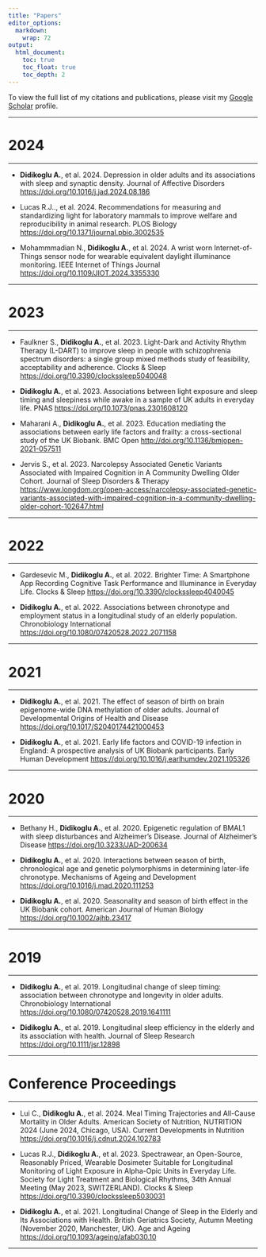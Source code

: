 ```yaml
---
title: "Papers"
editor_options: 
  markdown: 
    wrap: 72
output: 
  html_document:
    toc: true
    toc_float: true
    toc_depth: 2
---
```


```{=html}
<script type='text/javascript' src='https://d1bxh8uas1mnw7.cloudfront.net/assets/embed.js'></script>
```

To view the full list of my citations and publications, please visit my
[Google
Scholar](https://scholar.google.com.tr/citations?user=q4pq0fIAAAAJ&hl=tr)
profile. <br>

<hr>

# 2024

<hr>

-   **Didikoglu A.**, et al. 2024. Depression in older adults and its
    associations with sleep and synaptic density. Journal of Affective
    Disorders <https://doi.org/10.1016/j.jad.2024.08.186>

::: {.altmetric-embed data-badge-type="medium-donut" data-badge-details="right" data-doi="10.1016/j.jad.2024.08.186"}
:::

-   Lucas R.J.., et al. 2024. Recommendations for measuring and
    standardizing light for laboratory mammals to improve welfare and
    reproducibility in animal research. PLOS Biology
    <https://doi.org/10.1371/journal.pbio.3002535>

::: {.altmetric-embed data-badge-type="medium-donut" data-badge-details="right" data-doi="10.1371/journal.pbio.3002535"}
:::

-   Mohammmadian N., **Didikoglu A.**, et al. 2024. A wrist worn
    Internet-of-Things sensor node for wearable equivalent daylight
    illuminance monitoring. IEEE Internet of Things Journal
    <https://doi.org/10.1109/JIOT.2024.3355330>

::: {.altmetric-embed data-badge-type="medium-donut" data-badge-details="right" data-doi="10.1109/JIOT.2024.3355330"}
:::

<hr>

# 2023

<hr>

-   Faulkner S., **Didikoglu A.**, et al. 2023. Light-Dark and Activity
    Rhythm Therapy (L-DART) to improve sleep in people with
    schizophrenia spectrum disorders: a single group mixed methods study
    of feasibility, acceptability and adherence. Clocks & Sleep
    <https://doi.org/10.3390/clockssleep5040048>

::: {.altmetric-embed data-badge-type="medium-donut" data-badge-details="right" data-doi="10.3390/clockssleep5040048"}
:::

-   **Didikoglu A.**, et al. 2023. Associations between light exposure
    and sleep timing and sleepiness while awake in a sample of UK adults
    in everyday life. PNAS <https://doi.org/10.1073/pnas.2301608120>

::: {.altmetric-embed data-badge-type="medium-donut" data-badge-details="right" data-doi="10.1073/pnas.2301608120"}
:::

-   Maharani A., **Didikoglu A.**, et al. 2023. Education mediating the
    associations between early life factors and frailty: a
    cross-sectional study of the UK Biobank. BMC Open
    <http://doi.org/10.1136/bmjopen-2021-057511>

::: {.altmetric-embed data-badge-type="medium-donut" data-badge-details="right" data-doi="10.1136/bmjopen-2021-057511"}
:::

-   Jervis S., et al. 2023. Narcolepsy Associated Genetic Variants
    Associated with Impaired Cognition in A Community Dwelling Older
    Cohort. Journal of Sleep Disorders & Therapy
    <https://www.longdom.org/open-access/narcolepsy-associated-genetic-variants-associated-with-impaired-cognition-in-a-community-dwelling-older-cohort-102647.html>

::: {.altmetric-embed data-badge-type="medium-donut" data-badge-details="right" data-handle="Narcolepsy Associated Genetic Variants Associated with Impaired Cognition in A Community Dwelling Older Cohort"}
:::

<hr>

# 2022

<hr>

-   Gardesevic M., **Didikoglu A.**, et al. 2022. Brighter Time: A
    Smartphone App Recording Cognitive Task Performance and Illuminance
    in Everyday Life. Clocks & Sleep
    <https://doi.org/10.3390/clockssleep4040045>

::: {.altmetric-embed data-badge-type="medium-donut" data-badge-details="right" data-doi="10.3390/clockssleep4040045"}
:::

-   **Didikoglu A.**, et al. 2022. Associations between chronotype and
    employment status in a longitudinal study of an elderly population.
    Chronobiology International
    <https://doi.org/10.1080/07420528.2022.2071158>

::: {.altmetric-embed data-badge-type="medium-donut" data-badge-details="right" data-doi="10.1080/07420528.2022.2071158"}
:::

<hr>

# 2021

<hr>

-   **Didikoglu A.**, et al. 2021. The effect of season of birth on
    brain epigenome-wide DNA methylation of older adults. Journal of
    Developmental Origins of Health and Disease
    <https://doi.org/10.1017/S2040174421000453>

::: {.altmetric-embed data-badge-type="medium-donut" data-badge-details="right" data-doi="10.1017/S2040174421000453"}
:::

-   **Didikoglu A.**, et al. 2021. Early life factors and COVID-19
    infection in England: A prospective analysis of UK Biobank
    participants. Early Human Development
    <https://doi.org/10.1016/j.earlhumdev.2021.105326>

::: {.altmetric-embed data-badge-type="medium-donut" data-badge-details="right" data-doi="10.1016/j.earlhumdev.2021.105326"}
:::

<hr>

# 2020

<hr>

-   Bethany H., **Didikoglu A.**, et al. 2020. Epigenetic regulation of
    BMAL1 with sleep disturbances and Alzheimer’s Disease. Journal of
    Alzheimer's Disease <https://doi.org/10.3233/JAD-200634>

::: {.altmetric-embed data-badge-type="medium-donut" data-badge-details="right" data-doi="10.3233/JAD-200634"}
:::

-   **Didikoglu A.**, et al. 2020. Interactions between season of birth,
    chronological age and genetic polymorphisms in determining
    later-life chronotype. Mechanisms of Ageing and Development
    <https://doi.org/10.1016/j.mad.2020.111253>

::: {.altmetric-embed data-badge-type="medium-donut" data-badge-details="right" data-doi="10.1016/j.mad.2020.111253"}
:::

-   **Didikoglu A.**, et al. 2020. Seasonality and season of birth
    effect in the UK Biobank cohort. American Journal of Human Biology
    <https://doi.org/10.1002/ajhb.23417>

::: {.altmetric-embed data-badge-type="medium-donut" data-badge-details="right" data-doi="10.1002/ajhb.23417"}
:::

<hr>

# 2019

<hr>

-   **Didikoglu A.**, et al. 2019. Longitudinal change of sleep timing:
    association between chronotype and longevity in older adults.
    Chronobiology International
    <https://doi.org/10.1080/07420528.2019.1641111>

::: {.altmetric-embed data-badge-type="medium-donut" data-badge-details="right" data-doi="10.1080/07420528.2019.1641111"}
:::

-   **Didikoglu A.**, et al. 2019. Longitudinal sleep efficiency in the
    elderly and its association with health. Journal of Sleep Research
    <https://doi.org/10.1111/jsr.12898>

::: {.altmetric-embed data-badge-type="medium-donut" data-badge-details="right" data-doi="10.1111/jsr.12898"}
:::

<hr>

# Conference Proceedings

<hr>

-   Lui C., **Didikoglu A.**, et al. 2024. Meal Timing Trajectories and
    All-Cause Mortality in Older Adults. American Society of Nutrition,
    NUTRITION 2024 (June 2024, Chicago, USA). Current Developments in
    Nutrition <https://doi.org/10.1016/j.cdnut.2024.102783>

::: {.altmetric-embed data-badge-type="medium-donut" data-badge-details="right" data-doi="10.1016/j.cdnut.2024.102783"}
:::

-   Lucas R.J., **Didikoglu A.**, et al. 2023. Spectrawear, an
    Open-Source, Reasonably Priced, Wearable Dosimeter Suitable for
    Longitudinal Monitoring of Light Exposure in Alpha-Opic Units in
    Everyday Life. Society for Light Treatment and Biological Rhythms,
    34th Annual Meeting (May 2023, SWITZERLAND). Clocks & Sleep
    <https://doi.org/10.3390/clockssleep5030031>

::: {.altmetric-embed data-badge-type="medium-donut" data-badge-details="right" data-doi="10.3390/clockssleep5030031"}
:::

-   **Didikoglu A.**, et al. 2021. Longitudinal Change of Sleep in the
    Elderly and Its Associations with Health. British Geriatrics
    Society, Autumn Meeting (November 2020, Manchester, UK). Age and
    Ageing <https://doi.org/10.1093/ageing/afab030.10>

::: {.altmetric-embed data-badge-type="medium-donut" data-badge-details="right" data-doi="10.1093/ageing/afab030.10"}
:::

<hr>
